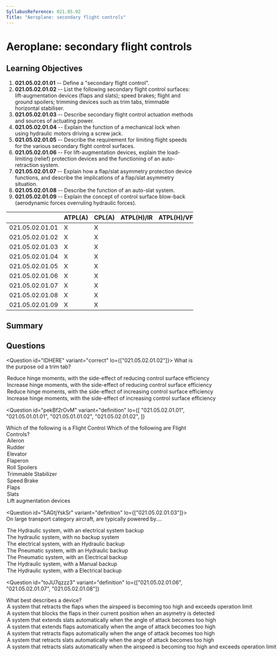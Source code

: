 ```yaml
---
SyllabusReference: 021.05.02
Title: "Aeroplane: secondary flight controls"
---
```


# Aeroplane: secondary flight controls

## Learning Objectives

1. **021.05.02.01.01** -- Define a "secondary flight control".
2. **021.05.02.01.02** -- List the following secondary flight control surfaces:
   lift-augmentation devices (flaps and slats); speed brakes; flight and ground
   spoilers; trimming devices such as trim tabs, trimmable horizontal
   stabiliser.
3. **021.05.02.01.03** -- Describe secondary flight control actuation methods
   and sources of actuating power.
4. **021.05.02.01.04** -- Explain the function of a mechanical lock when using
   hydraulic motors driving a screw jack.
5. **021.05.02.01.05** -- Describe the requirement for limiting flight speeds
   for the various secondary flight control surfaces.
6. **021.05.02.01.06** -- For lift-augmentation devices, explain the
   load-limiting (relief) protection devices and the functioning of an
   auto-retraction system.
7. **021.05.02.01.07** -- Explain how a flap/slat asymmetry protection device
   functions, and describe the implications of a flap/slat asymmetry situation.
8. **021.05.02.01.08** -- Describe the function of an auto-slat system.
9. **021.05.02.01.09** -- Explain the concept of control surface blow-back
   (aerodynamic forces overruling hydraulic forces).

|                 | ATPL(A) | CPL(A) | ATPL(H)/IR | ATPL(H)/VFR | CPL(H) | IR  | CBIR(A) |
| --------------- | ------- | ------ | ---------- | ----------- | ------ | --- | ------- |
| 021.05.02.01.01 | X       | X      |            |             |        |     |         |
| 021.05.02.01.02 | X       | X      |            |             |        |     |         |
| 021.05.02.01.03 | X       | X      |            |             |        |     |         |
| 021.05.02.01.04 | X       | X      |            |             |        |     |         |
| 021.05.02.01.05 | X       | X      |            |             |        |     |         |
| 021.05.02.01.06 | X       | X      |            |             |        |     |         |
| 021.05.02.01.07 | X       | X      |            |             |        |     |         |
| 021.05.02.01.08 | X       | X      |            |             |        |     |         |
| 021.05.02.01.09 | X       | X      |            |             |        |     |         |

## Summary

## Questions

<Question id="IDHERE" variant="correct" lo={["021.05.02.01.02"]}>
  <Text variant="oneCorrect">What is the purpose od a trim tab?</Text>
  <Option id="IDHERE-1" correct why="">
    Reduce hinge moments, with the side-effect of reducing control surface
    efficiency
  </Option>
  <Option id="IDHERE-2" why="">
    Increase hinge moments, with the side-effect of reducing control surface
    efficiency
  </Option>
  <Option id="IDHERE-3" why="">
    Reduce hinge moments, with the side-effect of increasing control surface
    efficiency
  </Option>
  <Option id="IDHERE-4" why="">
    Increase hinge moments, with the side-effect of increasing control surface
    efficiency
  </Option>
</Question>

<Question
  id="pekBf2rOvM"
  variant="definition"
  lo={[
    "021.05.02.01.01",
    "021.05.01.01.01",
    "021.05.01.01.02",
    "021.05.02.01.02",
  ]}
>
  <Text variant="oneCorrect">
    Which of the following is a <Subject /> Flight Control
  </Text>
  <Text variant="multipleCorrect" select={4}>
    Which of the following are <Subject /> Flight Controls?
  </Text>
  <Option id="pekBf2rOvM-1" subject={["Primary"]}>
    Aileron
  </Option>
  <Option id="pekBf2rOvM-2" subject={["Primary"]}>
    Rudder
  </Option>
  <Option id="pekBf2rOvM-3" subject={["Primary"]}>
    Elevator
  </Option>
  <Option id="pekBf2rOvM-4" subject={["Primary"]}>
    Flaperon
  </Option>
  <Option id="pekBf2rOvM-5" subject={["Primary"]}>
    Roll Spoilers
  </Option>
  <Option id="pekBf2rOvM-6" subject={["Secondary"]}>
    Trimmable Stabilizer
  </Option>
  <Option id="pekBf2rOvM-7" subject={["Secondary"]}>
    Speed Brake
  </Option>
  <Option id="pekBf2rOvM-8" subject={["Secondary"]}>
    Flaps
  </Option>
  <Option id="pekBf2rOvM-9" subject={["Secondary"]}>
    Slats
  </Option>
  <Option id="pekBf2rOvM-A" subject={["Secondary"]}>
    Lift augmentation devices
  </Option>
</Question>

<Question id="5AGtjYskSr" variant="definition" lo={["021.05.02.01.03"]}>
  <Text variant="oneCorrect">
    On large transport category aircraft, <Subject /> are typically powered
    by....
  </Text>
  <Option
    id="5AGtjYskSr-1"
    subject={["trailing edge flaps", "leading edge devices", " slats"]}
    why=""
  >
    The Hydraulic system, with an electrical system backup
  </Option>
  <Option
    id="5AGtjYskSr-7"
    subject={["horizontal stabilizer", "speed brakes"]}
    why="These systems are not as essential as the other primary and secondary system. In case of failure, the plane is still flyable."
  >
    The hydraulic system, with no backup system
  </Option>
  <Option id="5AGtjYskSr-2">
    The electrical system, with an Hydraulic backup
  </Option>
  <Option id="5AGtjYskSr-3">
    The Pneumatic system, with an Hydraulic backup
  </Option>
  <Option id="5AGtjYskSr-4">
    The Pneumatic system, with an Electrical backup
  </Option>
  <Option id="5AGtjYskSr-5">The Hydraulic system, with a Manual backup</Option>
  <Option id="5AGtjYskSr-6">
    The Hydraulic system, with a Electrical backup
  </Option>
</Question>

<Question
  id="toJU7qzzz3"
  variant="definition"
  lo={["021.05.02.01.06", "021.05.02.01.07", "021.05.02.01.08"]}
>
  <Text variant="oneCorrect">
    What best describes a <Subject /> device?
  </Text>
  <Option
    id="toJU7qzzz3-1"
    subject={["flap load relief", "flap load-limiting protection"]}
  >
    A system that retracts the flaps when the airspeed is becoming too high and
    exceeds operation limit
  </Option>
  <Option id="toJU7qzzz3-2" subject={["flap asymmetry protection"]}>
    A system that blocks the flaps in their current position when an asymetry is
    detected
  </Option>
  <Option id="toJU7qzzz3-3" subject={["auto slat"]}>
    A system that extends slats automatically when the angle of attack becomes
    too high
  </Option>
  <Option id="toJU7qzzz3-4">
    A system that extends flaps automatically when the ange of attack becomes
    too high
  </Option>
  <Option id="toJU7qzzz3-5">
    A system that retracts flaps automatically when the ange of attack becomes
    too high
  </Option>
  <Option id="toJU7qzzz3-6">
    A system that retracts slats automatically when the ange of attack becomes
    too high
  </Option>
  <Option id="toJU7qzzz3-7">
    A system that retracts slats automatically when the airspeed is becoming too
    high and exceeds operation limit
  </Option>
</Question>
